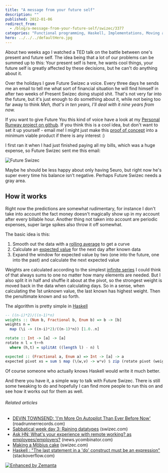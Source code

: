 ```yaml
---
title: "A message from your future self"
description: ""
published: 2012-01-06
redirect_from:
  - /blog/a-message-from-your-future-self/swizec/3377
categories: "Functional programming, Haskell, Implementations, Moving average, Programming, Tools, Uncategorized"
hero: ../../../defaultHero.jpg
---
```


About two weeks ago I watched a TED talk on the battle between one's present and future self. The idea being that a lot of our problems can be summed up to this: Your present self is here, he wants cool things, your future self is greatly affected by these decisions, but he can't do anything about it.

Over the holidays I gave Future Swizec a voice. Every three days he sends me an email to tell me what sort of financial situation he will find himself in after two weeks of Present Swizec doing stupid shit. That's not very far into the future, but it's just enough to do something about it, while not being too far away to think _Meh, that's in ten years, I'll deal with it nine years from now._

If you want to give Future You this kind of voice have a look at my [Personal Runway project on github](https://github.com/Swizec/Personal-Runway). If you think this is a cool idea, but don't want to set it up yourself - email me! I might just make this [proof of concept](http://en.wikipedia.org/wiki/Proof_of_concept "Proof of concept") into a minimum viable product if there is any interest :)

I first ran it when I had just finished paying all my bills, which was a huge expense, so Future Swizec sent me this email:

![Future Swizec](https://swizec.com/wp-content/uploads/2012/01/Selection_047.png "Future Swizec")

Maybe he should be less happy about only having 5euro, but right now he's super every time his balance isn't negative. Perhaps Future Swizec needs a gray area.

## How it works

Right now the predictions are somewhat rudimentary, for instance I don't take into account the fact money doesn't magically show up in my account after every billable hour. Another thing not taken into account are periodic expenses, super large spikes also throw it off somewhat.

The basic idea is this:

1.  Smooth out the data with a [rolling average](http://en.wikipedia.org/wiki/Moving_average "Moving average") to get a curve
2.  Calculate an [expected value](http://en.wikipedia.org/wiki/Expected_value "Expected value") for the next day after known data
3.  Expand the window for expected value by two (one into the future, one into the past) and calculate the next expected value

Weights are calculated according to the simplest [infinite series](http://en.wikipedia.org/wiki/Series_%28mathematics%29 "Series (mathematics)") I could think of that always sums to one no matter how many elements are needed. But I also split it in half and shuffle it about at the pivot, so the strongest weight is moved back in the data when calculating days. So in a sense, when calculating the 1st unknown value, the last known has highest weight. Then the penultimate known and so forth.

The algorithm is pretty simple in [Haskell](http://haskell.org "Haskell (programming language)")

```haskell
-- ((n-i)*2)/((n-1)*n)
weights :: (Num b, Fractional b, Enum b) => b -> [b]
weights n =
  map (\i -> ((n-i)*2)/((n-1)*n)) [1.0..n]

rotate :: Int -> [a] -> [a]
rotate n l = t++h
  where (h,t) = splitAt ((length l) - n) l

expected :: (Fractional a, Enum a) => Int -> [a] -> a
expected pivot xs = sum $ map (\(w,v) -> w*v) $ zip (rotate pivot (weights $ fromIntegral $ length xs)) xs
```

Of course someone who actually knows Haskell would write it much better.

And there you have it, a simple way to talk with Future Swizec. There is still some tweaking to do and hopefully I can find more people to run this on and see how it works out for them as well.

###### Related articles

- [DEVIN TOWNSEND: 'I'm More On Autopilot Than Ever Before Now'](http://www.roadrunnerrecords.com/blabbermouth.net/news.aspx?mode=Article&newsitemID=167732) (roadrunnerrecords.com)
- [Sabbatical week day 3: Raining datatypes](https://swizec.com/blog/sabbatical-week-day-3-raining-datatypes/) (swizec.com)
- [Ask HN: What's your experience with remote working? as employees/employers?](http://news.ycombinator.com/item?id=3428195) (news.ycombinator.com)
- [Making a Möbius cake](https://swizec.com/blog/making-a-mobius-cake/) (swizec.com)
- [Haskell : "The last statement in a 'do' construct must be an expression"](http://stackoverflow.com/questions/8664411/haskell-the-last-statement-in-a-do-construct-must-be-an-expression) (stackoverflow.com)

[![Enhanced by Zemanta](https://img.zemanta.com/zemified_e.png?x-id=44227b78-3df1-44c8-9c91-6dde805ece94)](http://www.zemanta.com/ "Enhanced by Zemanta")
